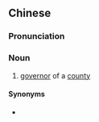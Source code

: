 {{also|县令}}
==Chinese==
{{zh-forms|s=县令}}

===Pronunciation===
{{zh-pron
|m=xiànlìng
|cat=n
}}

===Noun===
{{zh-noun}}

# {{lb|zh|archaic}} [[governor]] of a [[county]]

====Synonyms====
* {{zh-l|知縣}}

{{zh-cat|Job titles in Romance of the Three Kingdoms}}
